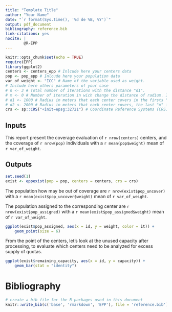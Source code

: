 ```yaml
---
title: "Template Title"
author: "Your Name"
date: "`r format(Sys.time(), '%d de %B, %Y')`"
output: pdf_document
bibliography: reference.bib
link-citations: yes
nocite: |
        @R-EPP
---
```


```r
knitr::opts_chunk$set(echo = TRUE)
require(EPP)
library(ggplot2)
centers <- centers_epp # Inlcude here your centers data
pop <- pop_epp # Inlcude here your population data
var_of_weight <- "ICC" # Name of the variable used as weight.
# Include here others parameters of your case
# n <- 3 # Total number of iterations with the distance "d1".
# m <- 0 # Number of iteration in wich change the distance of radium. If m>n only the first distance is usede.
# d1 <- 1000 # Radius in meters that each center covers in the firsts "n" iterations.
# d2 <- 2000 # Radius in meters that each center covers, the last "m" iterations. Default = d1 * 2
crs <- sp::CRS("+init=epsg:32721") # Coordinate Reference Systems (CRS).
```

## Inputs

This report present the coverage evaluation of `r nrow(centers)` centers, and the coverage of `r nrow(pop)` individuals with a `r mean(pop$weight)` mean of `r var_of_weight`.

## Outputs

```r
set.seed(1)
exist <- eppexist(pop = pop, centers = centers, crs = crs)
```

The population how may be out of coverage are `r nrow(exist$pop_uncover)` with a `r mean(exist$pop_uncover$weight)` mean of `r var_of_weight`.

The population assigned to the corresponding center are `r nrow(exist$pop_assigned)` with a `r mean(exist$pop_assigned$weight)` mean of `r var_of_weight`.

```r
ggplot(exist$pop_assigned, aes(x = id, y = weight, color = it)) + 
    geom_point(size = 6)
```

From the point of the centers, let's look at the unused capacity after processing, to evaluate which centers need to be analyzed for excess supply of quotas.

```r
ggplot(exist$remaining_capacity, aes(x = id, y = capacity)) + 
    geom_bar(stat = "identity")
```

# Bibliography

```r
# create a bib file for the R packages used in this document
knitr::write_bib(c('base', 'rmarkdown', 'EPP'), file = 'reference.bib')
```
